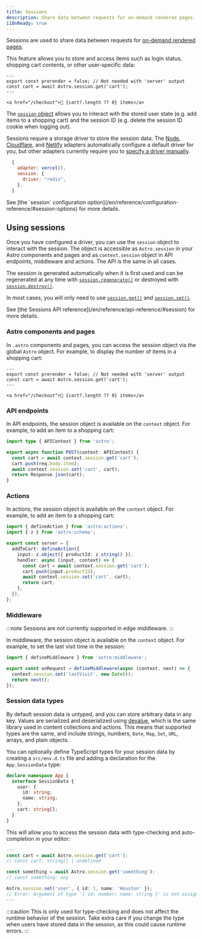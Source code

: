 ```yaml
---
title: Sessions
description: Share data between requests for on-demand rendered pages.
i18nReady: true
---
```



<p>
<Since v="5.7.0" />
</p>

Sessions are used to share data between requests for [on-demand rendered pages](/en/guides/on-demand-rendering/).

This feature allows you to store and access items such as login status, shopping cart contents, or other user-specific data:

```astro title="src/components/CartButton.astro" {3}
---
export const prerender = false; // Not needed with 'server' output
const cart = await Astro.session.get('cart');
---

<a href="/checkout">🛒 {cart?.length ?? 0} items</a>
```


The [`session` object](/en/reference/api-reference/#session) allows you to interact with the stored user state (e.g. add items to a shopping cart) and the session ID (e.g. delete the session ID cookie when logging out).

Sessions require a storage driver to store the session data. The [Node](/en/guides/integrations-guide/node/#sessions), [Cloudflare](/en/guides/integrations-guide/cloudflare/#sessions), and [Netlify](/en/guides/integrations-guide/netlify/#sessions) adapters automatically configure a default driver for you, but other adapters currently require you to [specify a driver manually](/en/reference/configuration-reference/#sessiondriver). 

```js title="astro.config.mjs" ins={4}
  {
    adapter: vercel(),
    session: {
      driver: "redis",
    },
  }
```

<ReadMore>
  See [the `session` configuration option](/en/reference/configuration-reference/#session-options) for more details.
</ReadMore>

## Using sessions

Once you have configured a driver, you can use the `session` object to interact with the session. The object is accessible as `Astro.session` in your Astro components and pages and as `context.session` object in API endpoints, middleware and actions. The API is the same in all cases.

The session is generated automatically when it is first used and can be regenerated at any time with [`session.regenerate()`](/en/reference/api-reference/#regenerate) or destroyed with [`session.destroy()`](/en/reference/api-reference/#destroy).

In most cases, you will only need to use [`session.get()`](/en/reference/api-reference/#get) and [`session.set()`](/en/reference/api-reference/#set). 

<ReadMore>
See [the Sessions API reference](/en/reference/api-reference/#session) for more details.
</ReadMore>

### Astro components and pages

In `.astro` components and pages, you can access the session object via the global `Astro` object. For example, to display the number of items in a shopping cart:

```astro title="src/components/CartButton.astro" "Astro.session"
---
export const prerender = false; // Not needed with 'server' output
const cart = await Astro.session.get('cart');
---

<a href="/checkout">🛒 {cart?.length ?? 0} items</a>
```

### API endpoints

In API endpoints, the session object is available on the `context` object. For example, to add an item to a shopping cart:

```ts title="src/pages/api/addToCart.ts" "context.session"
import type { APIContext } from 'astro';

export async function POST(context: APIContext) {
  const cart = await context.session.get('cart');
  cart.push(req.body.item);
  await context.session.set('cart', cart);
  return Response.json(cart);
}
```

### Actions

In actions, the session object is available on the `context` object. For example, to add an item to a shopping cart:

```ts title="src/actions/addToCart.ts" "context.session"
import { defineAction } from 'astro:actions';
import { z } from 'astro:schema';

export const server = {
  addToCart: defineAction({
    input: z.object({ productId: z.string() }),
    handler: async (input, context) => {
      const cart = await context.session.get('cart');
      cart.push(input.productId);
      await context.session.set('cart', cart);
      return cart;
    },
  }),
};
```

### Middleware

:::note
Sessions are not currently supported in edge middleware.
:::

In middleware, the session object is available on the `context` object. For example, to set the last visit time in the session:

```ts title="src/middleware.ts" "context.session"
import { defineMiddleware } from 'astro:middleware';

export const onRequest = defineMiddleware(async (context, next) => {
  context.session.set('lastVisit', new Date());
  return next();
});
```

### Session data types

By default session data is untyped, and you can store arbitrary data in any key. Values are serialized and deserialized using [devalue](https://github.com/Rich-Harris/devalue), which is the same library used in content collections and actions. This means that supported types are the same, and include strings, numbers, `Date`, `Map`, `Set`, `URL`, arrays, and plain objects.

You can optionally define TypeScript types for your session data by creating a `src/env.d.ts` file and adding a declaration for the `App.SessionData` type:

```ts title="src/env.d.ts"
declare namespace App {
  interface SessionData {
    user: {
      id: string;
      name: string;
    };
    cart: string[];
  }
}
```

This will allow you to access the session data with type-checking and auto-completion in your editor:

```ts title="src/components/CartButton.astro"
---
const cart = await Astro.session.get('cart');
// const cart: string[] | undefined

const something = await Astro.session.get('something');
// const something: any

Astro.session.set('user', { id: 1, name: 'Houston' });
// Error: Argument of type '{ id: number; name: string }' is not assignable to parameter of type '{ id: string; name: string; }'.
---
```

:::caution
This is only used for type-checking and does not affect the runtime behavior of the session. Take extra care if you change the type when users have stored data in the session, as this could cause runtime errors.
:::
